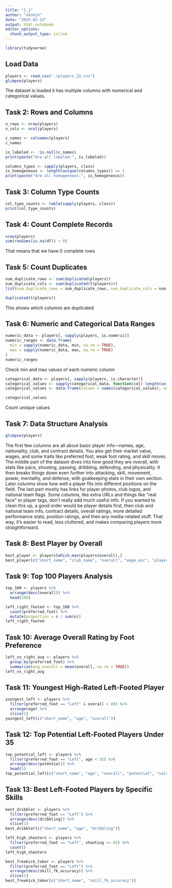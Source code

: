 ```yaml
---
title: "1_1"
author: "xkokin"
date: "2025-02-23"
output: html_notebook
editor_options: 
  chunk_output_type: inline
---
```


```r
library(tidyverse)
```

## Load Data
```r
players <- read.csv("./players_22.csv")
glimpse(players)
```

The dataset is loaded it has multiple columns with numerical and categorical values.

## Task 2: Rows and Columns
```r
n_rows <- nrow(players)
n_cols <- ncol(players)

c_names <- colnames(players)
c_names

is_labeled <- !is.null(c_names)
print(paste("Are all labeled:", is_labeled))

columns_types <- sapply(players, class)
is_homogeneous <- length(unique(columns_types)) == 1
print(paste("Are all homogeneous:", is_homogeneous))
```

## Task 3: Column Type Counts
```r
col_type_counts <- table(sapply(players, class))
print(col_type_counts)
```

## Task 4: Count Complete Records
```r

nrow(players)
sum(rowSums(is.na(df)) > 0)

```
That means that we have 0 complete rows

## Task 5: Count Duplicates
```r
num_duplicate_rows <- sum(duplicated(players))
num_duplicate_cols <- sum(duplicated(t(players)))
list(num_duplicate_rows = num_duplicate_rows, num_duplicate_cols = num_duplicate_cols)
```
```r
duplicated(t(players))
```
This shows which columns are duplicated

## Task 6: Numeric and Categorical Data Ranges
```r
numeric_data <- players[, sapply(players, is.numeric)]  
numeric_ranges <- data.frame(
  min = sapply(numeric_data, min, na.rm = TRUE),
  max = sapply(numeric_data, max, na.rm = TRUE)
)
numeric_ranges
```
Check min and max values of each numeric column

```r
categorical_data <- players[, sapply(players, is.character)]
categorical_values <- sapply(categorical_data, function(col) length(unique(col)))
categorical_values <- data.frame(column = names(categorical_values), unique_count = categorical_values)

categorical_values
```
Count uniique values

## Task 7: Data Structure Analysis
```r
glimpse(players)
```
The first few columns are all about basic player info—names, age, nationality, club, and contract details. You also get their market value, wages, and some traits like preferred foot, weak foot rating, and skill moves. The middle part of the dataset dives into how good they are overall, with stats like pace, shooting, passing, dribbling, defending, and physicality. It then breaks things down even further into attacking, skill, movement, power, mentality, and defense, with goalkeeping stats in their own section. Later columns show how well a player fits into different positions on the field. The last part mostly has links for player photos, club logos, and national team flags. Some columns, like extra URLs and things like "real face" or player tags, don’t really add much useful info. If you wanted to clean this up, a good order would be player details first, then club and national team info, contract details, overall ratings, more detailed performance stats, position ratings, and then any media-related stuff. That way, it’s easier to read, less cluttered, and makes comparing players more straightforward.

## Task 8: Best Player by Overall
```r
best_player <- players[which.max(players$overall),]
best_player[c("short_name", "club_name", "overall", "wage_eur", "player_positions")]
```

## Task 9: Top 100 Players Analysis
```r
top_100 <- players %>%
  arrange(desc(overall)) %>%
  head(100)

left_right_footed <- top_100 %>%
  count(preferred_foot) %>%
  mutate(proportion = n / sum(n))
left_right_footed
```

## Task 10: Average Overall Rating by Foot Preference
```r
left_vs_right_avg <- players %>%
  group_by(preferred_foot) %>%
  summarise(avg_overall = mean(overall, na.rm = TRUE))
left_vs_right_avg
```

## Task 11: Youngest High-Rated Left-Footed Player
```r
youngest_left <- players %>%
  filter(preferred_foot == "Left" & overall > 80) %>%
  arrange(age) %>%
  slice(1)
youngest_left[c("short_name", "age", "overall")]
```

## Task 12: Top Potential Left-Footed Players Under 35
```r
top_potential_left <- players %>%
  filter(preferred_foot == "Left", age < 35) %>%
  arrange(desc(potential)) %>%
  head(5)
top_potential_left[c("short_name", "age", "overall", "potential", "value_eur")]
```

## Task 13: Best Left-Footed Players by Specific Skills
```r
best_dribbler <- players %>%
  filter(preferred_foot == "Left") %>%
  arrange(desc(dribbling)) %>%
  slice(1)
best_dribbler[c("short_name", "age", "dribbling")]
```

```r
left_high_shooters <- players %>%
  filter(preferred_foot == "Left", shooting >= 85) %>%
  count()
left_high_shooters
```

```r
best_freekick_taker <- players %>%
  filter(preferred_foot == "Left") %>%
  arrange(desc(skill_fk_accuracy)) %>%
  slice(1)
best_freekick_taker[c("short_name", "skill_fk_accuracy")]

```
